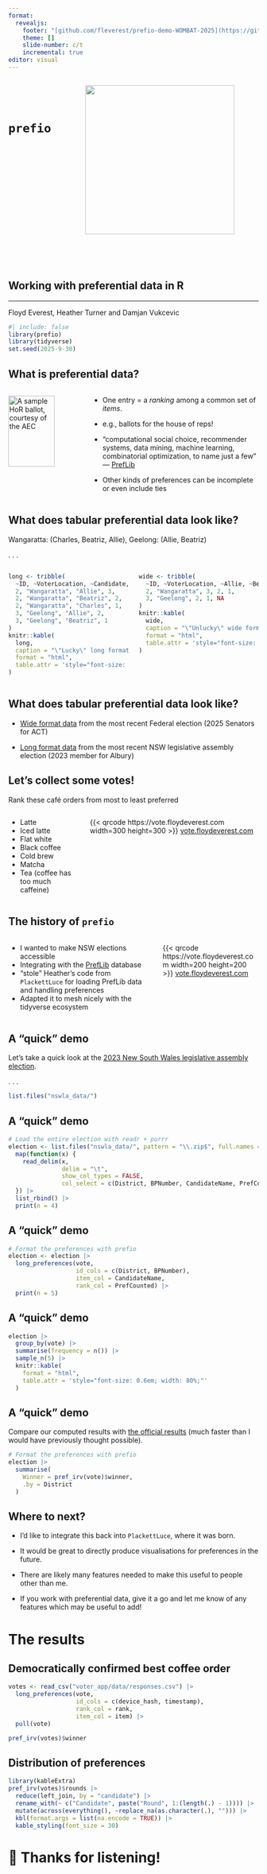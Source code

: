 ```yaml
---
format: 
  revealjs:
    footer: "[github.com/fleverest/prefio-demo-WOMBAT-2025](https://github.com/fleverest/prefio-demo-WOMBAT-2025/)"
    theme: []
    slide-number: c/t
    incremental: true
editor: visual
---
```


::::: columns
::: column
<br> <br>

<h1>`prefio`</h1>
:::

::: column
![](https://github.com/fleverest/prefio/raw/refs/heads/main/man/figures/prefio.svg){width="300"}
:::
:::::

<br> <br>

<h2>Working with preferential data in R</h2>

<hr>

<p>Floyd Everest, Heather Turner and Damjan Vukcevic</p>

```r
#| include: false
library(prefio)
library(tidyverse)
set.seed(2025-9-30)
```

## What is preferential data?

::::: columns
::: {.column width="30%"}
[![A sample HoR ballot, courtesy of the AEC](./hor-paper.jpg){fig-alt="A sample ballot for ranking Australian house of representatives candidates." width="80%"}](https://www.aec.gov.au/voting/how_to_vote/voting_hor.htm)
:::

::: {.column width="70%"}
-   One entry = a *ranking* among a common set of *items*.

-   e.g., ballots for the house of reps!

-   "computational social choice, recommender systems, data mining, machine learning, combinatorial optimization, to name just a few" --- [PrefLib](https://preflib.github.io/PrefLib-Jekyll/)

-   Other kinds of preferences can be incomplete or even include ties
:::
:::::

## What does tabular preferential data look like?

Wangaratta: (Charles, Beatriz, Allie), Geelong: (Allie, Beatriz)

. . . 

::::: columns
::: column
```r
long <- tribble(
  ~ID, ~VoterLocation, ~Candidate, ~Rank,
  2, "Wangaratta", "Allie", 3,
  2, "Wangaratta", "Beatriz", 2,
  2, "Wangaratta", "Charles", 1,
  3, "Geelong", "Allie", 2,
  3, "Geelong", "Beatriz", 1
)
knitr::kable(
  long,
  caption = "\"Lucky\" long format.",
  format = "html",
  table.attr = 'style="font-size: 0.7em; width: 70%;"'
)
```
:::

::: column
```r
wide <- tribble(
  ~ID, ~VoterLocation, ~Allie, ~Beatriz, ~Charles,
  2, "Wangaratta", 3, 2, 1,
  3, "Geelong", 2, 1, NA
)
knitr::kable(
  wide,
  caption = "\"Unlucky\" wide format.",
  format = "html",
  table.attr = 'style="font-size: 0.7em; width: 70%;"'
)
```
:::
:::::

## What does tabular preferential data look like?

-   [Wide format data](./aec-senate-wide-data.csv) from the most recent Federal election (2025 Senators for ACT)

-   [Long format data](./nsw_aec_long_data.tsv) from the most recent NSW legislative assembly election (2023 member for Albury)

## Let's collect some votes!

Rank these café orders from most to least preferred

::::: columns
::: column
-   Latte
-   Iced latte
-   Flat white
-   Black coffee
-   Cold brew
-   Matcha
-   Tea (coffee has too much caffeine)
:::

::: column
{{< qrcode https://vote.floydeverest.com width=300 height=300 >}} [vote.floydeverest.com](https://vote.floydeverest.com/)
:::
:::::

## The history of `prefio`

::::: columns
:::{.column width="60%"}
-   I wanted to make NSW elections accessible
-   Integrating with the [PrefLib](https://preflib.github.io/PrefLib-Jekyll/) database
-   "stole" Heather's code from `PlackettLuce` for loading PrefLib data and handling preferences
-   Adapted it to mesh nicely with the tidyverse ecosystem
:::
:::{.column width="40%"}
{{< qrcode https://vote.floydeverest.com width=200 height=200 >}} [vote.floydeverest.com](https://vote.floydeverest.com/)
:::
:::::


## A "quick" demo

Let's take a quick look at the [2023 New South Wales legislative assembly election](https://pastvtr.elections.nsw.gov.au/sg2301/la/results).

. . .

```r
list.files("nswla_data/")
```

## A "quick" demo

```r
# Load the entire election with readr + purrr
election <- list.files("nswla_data/", pattern = "\\.zip$", full.names = TRUE) |>
  map(function(x) {
    read_delim(x,
               delim = "\t",
               show_col_types = FALSE,
               col_select = c(District, BPNumber, CandidateName, PrefCounted))
  }) |>
  list_rbind() |>
  print(n = 4)
```

## A "quick" demo

```r
# Format the preferences with prefio
election <- election |>
  long_preferences(vote,
                   id_cols = c(District, BPNumber),
                   item_col = CandidateName,
                   rank_col = PrefCounted) |>
  print(n = 5)
```


## A "quick" demo

```r
election |>
  group_by(vote) |>
  summarise(frequency = n()) |>
  sample_n(5) |>
  knitr::kable(
    format = "html",
    table.attr = 'style="font-size: 0.6em; width: 80%;"'
  )
```

## A "quick" demo

Compare our computed results with [the official results](https://pastvtr.elections.nsw.gov.au/SG2301/LA/state/elected) (much faster than I would have previously thought possible).

```r
# Format the preferences with prefio
election |>
  summarise(
    Winner = pref_irv(vote)$winner,
    .by = District
  )
```

## Where to next?

-   I'd like to integrate this back into `PlackettLuce`, where it was born.

-   It would be great to directly produce visualisations for preferences in the future.

-   There are likely many features needed to make this useful to people other than me.

-   If you work with preferential data, give it a go and let me know of any features which may be useful to add!

# The results

## Democratically confirmed best coffee order

```r
votes <- read_csv("voter_app/data/responses.csv") |>
  long_preferences(vote,
                   id_cols = c(device_hash, timestamp),
                   rank_col = rank,
                   item_col = item) |>
  pull(vote)

pref_irv(votes)$winner
```


## Distribution of preferences

```r
library(kableExtra)
pref_irv(votes)$rounds |>
  reduce(left_join, by = "candidate") |>
  rename_with(~ c("Candidate", paste("Round", 1:(length(.) - 1)))) |>
  mutate(across(everything(), ~replace_na(as.character(.), ""))) |>
  kbl(format.args = list(na.encode = TRUE)) |>
  kable_styling(font_size = 30)
```


# 🎉 Thanks for listening!